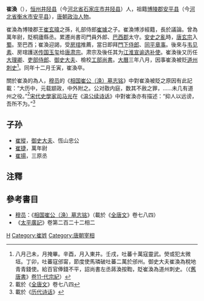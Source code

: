 '''崔渙'''（{{bd|？||769年|catIdx=C崔}}），[[恒州_(北魏)|恒州]][[井陉县|井陉县]]（今[[河北省|河北省]][[石家庄市|石家庄市]][[井陉县|井陉县]]）人，祖籍[[博陵郡_(东汉)|博陵郡]][[安平县|安平县]]（今[[河北省|河北省]][[衡水市|衡水市]][[安平县|安平县]]），[[唐朝|唐朝]][[政治人物|政治人物]]。

崔渙為博陵郡王[[崔玄暐|崔玄暐]]之孫，礼部侍郎[[崔璩|崔璩]]之子。崔渙博涉經籍，長於議論。曾為萬年尉，貶桐廬縣丞。累遷尚書司門員外郎、[[巴西郡|巴西郡]]太守。[[安史之亂|安史之亂]]時，[[唐玄宗|唐玄宗]]入[[蜀|蜀]]。至巴西；崔渙迎謁，受[[房琯|房琯]]推薦，當日即拜[[門下侍郎|門下侍郎]]、[[同平章事|同平章事]]。後來与[[韦见素|韦见素]]、房琯護送[[传国玉玺|传国玉玺]]给[[唐肃宗|唐肃宗]]。肃宗及後任其为[[江淮|江淮]][[宣谕|宣谕]][[选补使|选补使]]。崔渙後又历任[[大理卿|大理卿]]、[[吏部侍郎|吏部侍郎]]、[[御史大夫|御史大夫]]、檢校[[工部|工部]][[尚書|尚書]]。[[大曆|大曆]]三年八月，因事崔渙被贬[[道州|道州]][[刺史|刺史]]<ref>八月己未，月掩畢。辛酉，月入東井。壬戌，吐蕃十萬寇靈武。熒或犯太微垣。丁卯，吐蕃寇邠甯，節度使馬璘破吐蕃二萬於邠州。御史大夫崔渙為稅地青青錢使。給百官俸錢不平，詔尚書左丞蔣渙按鞫，貶崔渙為道州刺史。（《[[舊唐書|舊唐書]]》[[:s:舊唐書/卷11|卷11-代宗紀]]）</ref>。同年十二月壬寅，崔渙卒。

關於崔渙的為人，[[穆员|穆员]]的《[[相国崔公（涣）墓志铭|相国崔公（涣）墓志铭]]》中對崔渙被貶之原因有此記載：“大历中，元载颛政，中外附之。公对敭内庭，数其不赦之罪，……未几有道州之役。”<ref>載於《[[全唐文|全唐文]]》卷七八四</ref>[[宋代|宋代]][[史學家|史學家]][[司马光|司马光]]在《[[温公续诗话|温公续诗话]]》中對崔渙亦有描述：“抑人以远谤，吾所不为。”<ref>載於《[[历代诗话|历代诗话]]》</ref>

==子孙==
*[[崔摐|崔摐]]，[[御史大夫|御史大夫]]、恆山忠公
*[[崔捷|崔捷]]，萬年尉
*[[崔揚|崔揚]]，三原丞

==注釋==
<div class="references-small">
<references />
</div>

==參考書目==
* [[穆员|穆员]]：《[[相国崔公（涣）墓志铭|相国崔公（涣）墓志铭]]》（載於《[[全唐文|全唐文]]》卷七八四）
* 《[[太平廣記|太平廣記]]》卷第二百二十二相二

{{DEFAULTSORT:C}}

[[Category:博陵崔氏|H]]
[[Category:崔姓|Category:崔姓]]

[[Category:唐朝宰相|Category:唐朝宰相]]